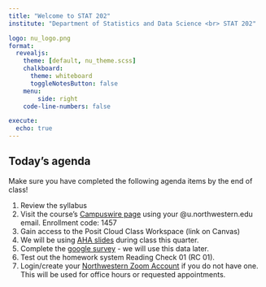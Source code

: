```yaml
---
title: "Welcome to STAT 202"
institute: "Department of Statistics and Data Science <br> STAT 202"

logo: nu_logo.png
format: 
  revealjs:
    theme: [default, nu_theme.scss]
    chalkboard:
      theme: whiteboard
      toggleNotesButton: false
    menu:
        side: right
    code-line-numbers: false

execute:
  echo: true
---
```


## Today's agenda {.scrollable}

Make sure you have completed the following agenda items by the end of class!

1.  Review the syllabus
2.  Visit the course's [Campuswire page](https://campuswire.com/p/G6C07549E) using your @u.northwestern.edu email. Enrollment code: 1457
3.  Gain access to the Posit Cloud Class Workspace (link on Canvas)
4.  We will be using [AHA slides](https://ahaslides.com/202STAT) during class this quarter.
5.  Complete the [google survey](https://forms.gle/nZBxA9gwjoMEvMtP9) - we will use this data later.
6.  Test out the homework system Reading Check 01 (RC 01).
7.  Login/create your [Northwestern Zoom Account](https://northwestern.zoom.us/) if you do not have one. This will be used for office hours or requested appointments.
